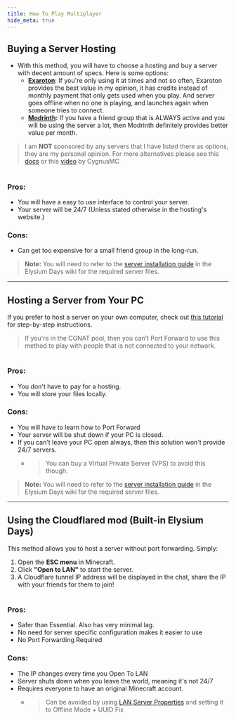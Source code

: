 ```yaml
---
title: How To Play Multiplayer
hide_meta: true
---
```


## Buying a Server Hosting
- With this method, you will have to choose a hosting and buy a server with decent amount of specs. Here is some options:
  - **[Exaroton](https://exaroton.com)**: If you're only using it at times and not so often, Exaroton provides the best value in my opinion, it has credits instead of monthly payment that only gets used when you play. And server goes offline when no one is playing, and launches again when someone tries to connect.
  - **[Modrinth](https://modrinth.com/servers):** If you have a friend group that is ALWAYS active and you will be using the server a lot, then Modrinth definitely provides better value per month.
> I am __NOT__ sponsored by any servers that I have listed there as options, they are my personal opinion. For more alternatives please see this [docs](https://docs.google.com/spreadsheets/d/1HZE7Pi6FPEhbN-JQtXKX69Udp6dA5OBOu4Kpdzz53MI/edit?usp=sharing) or this [video](https://youtu.be/gNMBYhEuDv8) by CygnusMC

#

### Pros:
- You will have a easy to use interface to control your server.
- Your server will be 24/7 (Unless stated otherwise in the hosting's website.)

### Cons:
- Can get too expensive for a small friend group in the long-run.

> **Note:** You will need to refer to the [server installation guide](https://moddedmc.wiki/tr/project/elysium-days/docs/installation_guides/server_installation) in the Elysium Days wiki for the required server files.

---

## Hosting a Server from Your PC
If you prefer to host a server on your own computer, check out [this tutorial](https://www.youtube.com/watch?v=sg91I4vg7ew) for step-by-step instructions.  
> If you're in the CGNAT pool, then you can’t Port Forward to use this method to play with people that is not connected to your network.

#

### Pros:
- You don't have to pay for a hosting.
- You will store your files locally.

### Cons:
- You will have to learn how to Port Forward
- Your server will be shut down if your PC is closed.
- If you can't leave your PC open always, then this solution won't provide 24/7 servers.
  - > You can buy a Virtual Private Server (VPS) to avoid this though.

> **Note:** You will need to refer to the [server installation guide](https://moddedmc.wiki/tr/project/elysium-days/docs/installation_guides/server_installation) in the Elysium Days wiki for the required server files.

---

## Using the Cloudflared mod (Built-in Elysium Days)
This method allows you to host a server without port forwarding. Simply:
1. Open the **ESC menu** in Minecraft.
2. Click **"Open to LAN"** to start the server.
3. A Cloudflare tunnel IP address will be displayed in the chat, share the IP with your friends for them to join!

#

### Pros:
- Safer than Essential. Also has very minimal lag.
- No need for server specific configuration makes it easier to use
- No Port Forwarding Required

### Cons:
- The IP changes every time you Open To LAN
- Server shuts down when you leave the world, meaning it's not 24/7
- Requires everyone to have an original Minecraft account.
  - > Can be avoided by using [LAN Server Properties](https://www.curseforge.com/minecraft/mc-mods/lan-server-properties) and setting it to Offline Mode + UUID Fix
